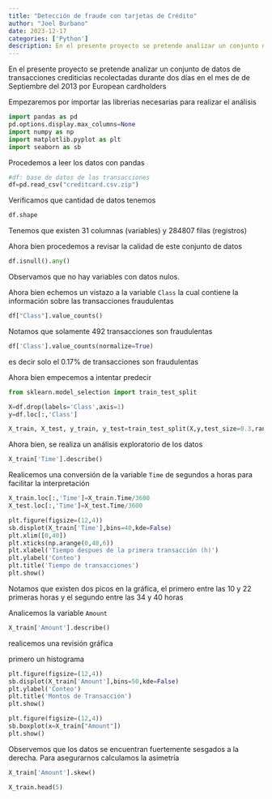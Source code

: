 ```yaml
---
title: "Detección de fraude con tarjetas de Crédito"
author: "Joel Burbano"
date: 2023-12-17
categories: ['Python']
description: En el presente proyecto se pretende analizar un conjunto de datos de transacciones crediticias.
---
```


En el presente proyecto se pretende analizar un conjunto de datos de transacciones crediticias recolectadas durante dos días en el mes de de Septiembre del 2013 por European cardholders

Empezaremos por importar las librerias necesarias para realizar el análisis

```python
import pandas as pd
pd.options.display.max_columns=None
import numpy as np
import matplotlib.pyplot as plt
import seaborn as sb
```

Procedemos a leer los datos con pandas

```python
#df: base de datos de las transacciones
df=pd.read_csv("creditcard.csv.zip")
```

Verificamos que cantidad de datos tenemos

```python
df.shape
```

Tenemos que existen 31 columnas (variables) y 284807 filas (registros)

Ahora bien procedemos a revisar la calidad de este conjunto de datos

```python
df.isnull().any()
```

Observamos que no hay variables con datos nulos.

Ahora bien echemos un vistazo a la variable `Class` la cual contiene la información sobre las transacciones fraudulentas

```python
df["Class"].value_counts()
```

Notamos que solamente 492 transacciones son fraudulentas

```python
df['Class'].value_counts(normalize=True)
```

es decir solo el $0.17\%$ de transacciones son fraudulentas

Ahora bien empecemos a intentar predecir

```python
from sklearn.model_selection import train_test_split
```

```python
X=df.drop(labels='Class',axis=1)
y=df.loc[:,'Class']

X_train, X_test, y_train, y_test=train_test_split(X,y,test_size=0.3,random_state=1, stratify=y)

```

Ahora bien, se realiza un análisis exploratorio de los datos

```python
X_train['Time'].describe()
```

Realicemos una conversión de la variable `Time` de segundos a horas para facilitar la interpretación

```python
X_train.loc[:,'Time']=X_train.Time/3600
X_test.loc[:,'Time']=X_test.Time/3600
```

```python
plt.figure(figsize=(12,4))
sb.displot(X_train['Time'],bins=40,kde=False)
plt.xlim([0,40])
plt.xticks(np.arange(0,48,6))
plt.xlabel('Tiempo despues de la primera transacción (h)')
plt.ylabel('Conteo')
plt.title('Tiempo de transacciones')
plt.show()
```

Notamos que existen dos picos en la gráfica, el primero entre las 10 y 22 primeras horas y el segundo entre las 34 y 40 horas

Analicemos la variable `Amount`

```python
X_train['Amount'].describe()
```

realicemos una revisión gráfica

primero un histograma

```python
plt.figure(figsize=(12,4))
sb.displot(X_train['Amount'],bins=50,kde=False)
plt.ylabel('Conteo')
plt.title('Montos de Transacción')
plt.show()
```

```python
plt.figure(figsize=(12,4))
sb.boxplot(x=X_train["Amount"])
plt.show()
```

Observemos que los datos se encuentran fuertemente sesgados a la derecha. Para asegurarnos calculamos la asimetría

```python
X_train['Amount'].skew()
```

```python
X_train.head(5)
```

